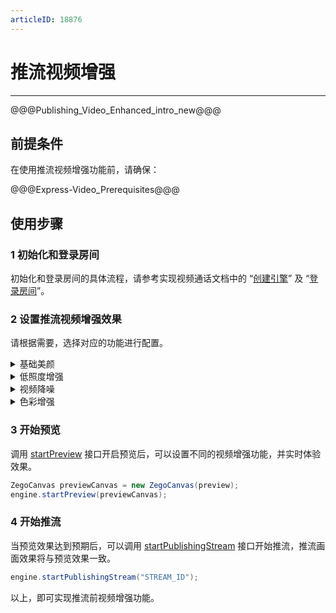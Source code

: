 ```yaml
---
articleID: 18876
---
```

# 推流视频增强

- - -

@@@Publishing_Video_Enhanced_intro_new@@@

## 前提条件

在使用推流视频增强功能前，请确保：

@@@Express-Video_Prerequisites@@@

## 使用步骤

### 1 初始化和登录房间

初始化和登录房间的具体流程，请参考实现视频通话文档中的 “[创建引擎](!Integration/Solution_Implementation#CreateEngine)” 及 “[登录房间](!Integration/Solution_Implementation#createroom)”。

### 2 设置推流视频增强效果

请根据需要，选择对应的功能进行配置。

<details class="zg-primary">
    <summary>基础美颜</summary>

<div class="mk-hint">

此功能为 ZEGO Express SDK 内置 ZEGO Effects SDK 的基础美颜功能，仅包含美白、红润、磨皮、锐化四种美颜效果。如需使用更多进阶的美颜功能，请参考 [实时音视频和 AI 美颜的搭配使用](https://doc-zh.zego.im/article/11256)。
</div>

#### 1 初始化基础美颜环境

若您需要使用基础美颜功能，则必须在 [startPreview](@startPreview) 开始预览、[startPublishingStream](@startPublishingStream) 推流前，调用 [startEffectsEnv](@startEffectsEnv) 接口初始化美颜环境。

```java
// 创建美颜环境
ZegoExpressEngine.getEngine().startEffectsEnv();
```

当初始化美颜环境后，SDK 内部会使用固定的视频帧数据类型进行传输，如果您使用基础美颜功能时还需要使用到视频自定义前处理，则只能配置相对应的视频帧数据类型：

Android 平台：只支持 Texture 2D 类型的数据，即 [ZegoCustomVideoCaptureConfig](/article/api?doc=Express_Video_SDK_API~Java_android~class~im-zego-zegoexpress-entity-zego-custom-video-capture-config&jumpType=route) 的 [bufferType](/article/api?doc=Express_Video_SDK_API~Java_android~class~im-zego-zegoexpress-entity-zego-custom-video-capture-config&jumpType=route#buffer-type) 取值为 “GL_TEXTURE_2D”。

#### 2 开关基础美颜效果 

@@@Express_switch_basic_beauty@@@

```java
// 开关美颜效果
ZegoExpressEngine.getEngine().enableEffectsBeauty(true);
```

#### 3 设置基础美颜效果参数

@@@Express_set_basic_beauty_parameters@@@

```java
// 创建美颜参数对象
ZegoEffectsBeautyParam beautyParam = new ZegoEffectsBeautyParam();

// 美白、红润、磨皮、锐化
beautyParam.whitenIntensity = 50;
beautyParam.rosyIntensity = 50;
beautyParam.smoothIntensity = 50;
beautyParam.sharpenIntensity = 50;

// 设置美颜参数
ZegoExpressEngine.getEngine().setEffectsBeautyParam(beautyParam);
```

#### （可选）销毁基础美颜环境

@@@Express_destroys_the_basic_beauty_environment@@@

```java
// 销毁美颜环境
ZegoExpressEngine.getEngine().stopEffectsEnv();
```
</details>


<details class="zg-primary">
    <summary>低照度增强</summary>

ZEGO 提供两种低照度增强的方式：
    
<table>
  <colgroup>
    <col width="30%">
    <col width="70%">
  </colgroup>
<tbody><tr>
<th>方式</th>
<th>描述</th>
</tr>
<tr>
<td>开启自适应帧率进行增强</td>
<td>在设定的帧率范围内动态降低采集帧率，以延长每一帧的画面曝光时间，达到增强采集到的画面亮度的效果。
<br> 例如：开发者开启并设置自适应帧率范围为 [10, 25]。环境光照充足的时候，采集帧率依然是 25 帧，环境光照度较低的时候，采集帧率会在 [10, 25] 之间动态调整，以延长每一帧的曝光时间增强采集画面的亮度。</td>
</tr>
<tr>
<td>算法对采集到的画面亮度进行增强</td>
<td><ul>
<li>手动控制：开发者自主控制算法开关。</li>
<li>智能控制：根据画面光照情况，智能开启或关闭算法。</li></ul></td>
</tr>
</tbody></table>

两种处理方式可以独立使用，也可以同时使用，均兼容美颜功能。

#### 1 设置低照度增强模式

RTC SDK 支持不同的算法低照度增强模式，调用 [setLowlightEnhancement](@setLowlightEnhancement) 接口进行设置低照度增强模式 [ZegoLowlightEnhancementMode](@-ZegoLowlightEnhancementMode)：

|枚举值|说明|
|-|-|
|ZegoLowlightEnhancementMode.OFF| 关闭低照度增强功能。|
|ZegoLowlightEnhancementMode.ON|开启低照度增强功能，由开发者自主控制。|
|ZegoLowlightEnhancementMode.AUTO|智能控制低照度增强功能，根据画面光照情况，智能开启或关闭功能。|

低照度增强类型 [ZegoExpLowlightEnhancementType](@-ZegoExpLowlightEnhancementType) 包括如下类型：

|枚举值|说明|
|-|-|
| ZegoExpLowlightEnhancementType.Normal | 常规低照度增强。|
| ZegoExpLowlightEnhancementType.AI | AI 低照度增强。如需要使用此功能，需要联系 ZEGO 技术支持。|

以开启自动低照度增强功能为例：

```java
ZegoExpLowlightEnhancementParams params = new ZegoExpLowlightEnhancementParams();
params.mode = ZegoLowlightEnhancementMode.AUTO;
params.type = ZegoExpLowlightEnhancementType.AI;
engine.setLowlightEnhancementParams(params, ZegoPublishChannel.MAIN);
```


#### 2 （可选）开启摄像头自适应帧率

当环境光照度较低，且摄像头采集帧率过高时，每一帧画面的曝光时间不足，可能导致采集的视频画面偏暗，此时可以通过 [enableCameraAdaptiveFPS](@enableCameraAdaptiveFPS) 开启摄像头自适应帧率。SDK 会根据设置的帧率范围匹配摄像头支持的采集帧率范围，在此范围内，根据环境亮度动态调整摄像头采集帧率，提升设置的帧率过高时的画面亮度。

```java
//设置最小帧率
int minCamFPS = getIntent().getIntExtra("camMinFPS", 0);
//设置最大帧率
int maxCamFPS = getIntent().getIntExtra("camMaxFPS", 0);
engine.enableCameraAdaptiveFPS(true, minCamFPS, maxCamFPS, ZegoPublishChannel.MAIN);
```
</details>

<details class="zg-primary">
    <summary>视频降噪</summary>

调用 [setVideoDenoiseParams](@setVideoDenoiseParams) 接口，设置视频降噪参数 [ZegoVideoDenoiseParams](@-ZegoVideoDenoiseParams) 包括：视频降噪模式 [ZegoVideoDenoiseMode](@-ZegoVideoDenoiseMode) 及视频降噪强度 [ZegoVideoDenoiseStrength](@-ZegoVideoDenoiseStrength)。

<div class="mk-warning">

默认不开启视频降噪功能，即 [ZegoVideoDenoiseMode](@-ZegoVideoDenoiseMode) 默认值为 `ZegoVideoDenoiseMode.off`。
</div>

以设置自动降噪为例：

```java
ZegoVideoDenoiseParams p = new ZegoVideoDenoiseParams();
p.mode = ZegoVideoDenoiseMode.AUTO;
p.strength = ZegoVideoDenoiseStrength.LIGHT;
engine.setVideoDenoiseParams(p, ZegoPublishChannel.MAIN);
```

</details>

<details class="zg-primary">
    <summary>色彩增强</summary>

调用 [enableColorEnhancement](@enableColorEnhancement) 接口，设置色彩增强参数 [ZegoColorEnhancementParams](@-ZegoColorEnhancementParams)（参数属性如下表）、以及其它参数，开启色彩增强功能。**默认不开启色彩增强功能。**

|色彩增强参数|描述|
|-|-|
| intensity|<p>色彩增强的强度，取值范围 [0.0, 1.0]，默认为 0.0。</p><p>取值越大，色彩增强的效果越大。</p>|
| skinToneProtectionLevel |<p>肤色保护的强度，取值范围 [0.0, 1.0]，默认为 1.0。</p><p>取值越大，保护效果越好。</p>|
| lipColorProtectionLevel |<p>唇色保护的强度，取值范围 [0.0, 1.0]，默认为 0.0。</p><p>取值越大，保护效果越好。</p>|


```java
ZegoColorEnhancementParams p = new ZegoColorEnhancementParams();
p.intensity = 1;//取值范围：[0,1]，取值越大，色彩增强的强度越大。默认值：0。
p.skinToneProtectionLevel = 1;//取值范围：[0,1]，取值越大，肤色保护程度越大。默认值：1。
p.lipColorProtectionLevel = 1;//取值范围：[0,1]，取值越大，唇色保护程度越大。默认值：0。
engine.enableColorEnhancement(true, p, ZegoPublishChannel.MAIN);//开启色彩增强
```

</details>

### 3 开始预览

调用 [startPreview](@startPreview) 接口开启预览后，可以设置不同的视频增强功能，并实时体验效果。

```java
ZegoCanvas previewCanvas = new ZegoCanvas(preview);
engine.startPreview(previewCanvas);
```

### 4 开始推流

当预览效果达到预期后，可以调用 [startPublishingStream](@startPublishingStream) 接口开始推流，推流画面效果将与预览效果一致。

```java
engine.startPublishingStream("STREAM_ID");
```

以上，即可实现推流前视频增强功能。
